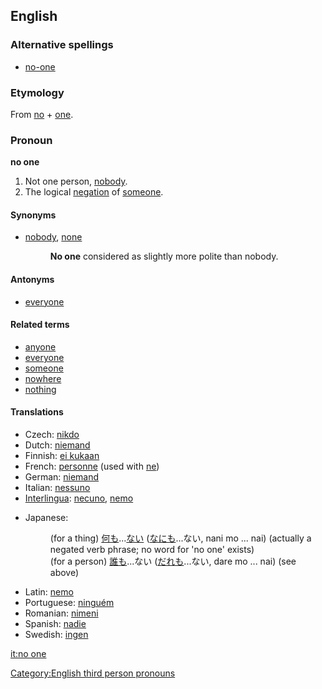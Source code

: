 ==English==

===Alternative spellings===
* [[no-one]]

===Etymology===
From [[no]] + [[one]].

===Pronoun===
'''no one'''

# Not one person, [[nobody]].
# The logical [[negation]] of [[someone]].

====Synonyms====
* [[nobody]], [[none]]
*: '''No one''' considered as slightly more polite than nobody.

====Antonyms====
* [[everyone]]

====Related terms====
* [[anyone]]
* [[everyone]]
* [[someone]]
* [[nowhere]]
* [[nothing]]

====Translations====
{{trans-top|not one person}}
* Czech: [[nikdo]]
* Dutch: [[niemand]]
* Finnish: [[ei kukaan]]
* French: [[personne]] (used with [[ne]])
* German: [[niemand]]
* Italian: [[nessuno]]
* [[Interlingua]]: [[necuno]], [[nemo]]
{{trans-mid}}
* Japanese:
*: (for a thing) [[何も]]...[[ない]] ([[なにも]]...ない, nani mo ... nai) (actually a negated verb phrase; no word for 'no one' exists)
*: (for a person) [[誰も]]...ない ([[だれも]]...ない, dare mo ... nai) (see above)
* Latin: [[nemo]]
* Portuguese: [[ninguém]]
* Romanian: [[nimeni]]
* Spanish: [[nadie]]
* Swedish: [[ingen]]
{{trans-bottom}}

[[Category:English third person pronouns]]

[[it:no one]]
